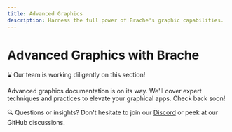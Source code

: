 ```yaml
---
title: Advanced Graphics
description: Harness the full power of Brache's graphic capabilities.
---
```


# Advanced Graphics with Brache

⌛ Our team is working diligently on this section!

Advanced graphics documentation is on its way. We'll cover expert techniques and practices to elevate your graphical apps. Check back soon!

🔍 Questions or insights? Don't hesitate to join our [Discord](https://discord.gg/YOUR_DISCORD_LINK) or peek at our GitHub discussions.
